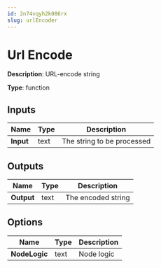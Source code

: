 ```yaml
---
id: 2n74vqyh2k086rx
slug: urlEncoder
---
```


# Url Encode

**Description**: URL-encode string

**Type**: function

## Inputs

| Name | Type | Description |
| --- | --- | --- |
| **Input** | text | The string to be processed |
## Outputs

| Name | Type | Description |
| --- | --- | --- |
| **Output** | text | The encoded string |
## Options

| Name | Type | Description |
| --- | --- | --- |
| **NodeLogic** | text | Node logic |
